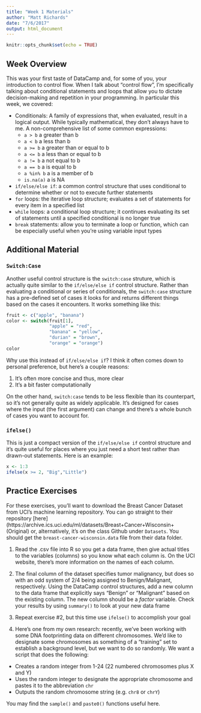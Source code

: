 ```yaml
---
title: "Week 1 Materials"
author: "Matt Richards"
date: "7/6/2017"
output: html_document
---
```


```r
knitr::opts_chunk$set(echo = TRUE)
```

## Week Overview

This was your first taste of DataCamp and, for some of you, your introduction to control flow. When I talk about "control flow", I'm specifically talking about conditional statements and loops that allow you to dictate decision-making and repetition in your programming. In particular this week, we covered:

* Conditionals: A family of expressions that, when evaluated, result in a logical output. While typically mathematical, they don't always have to me. A non-comprehensive list of some common expressions:
    * `a > b` a greater than b
    * `a < b` a less than b
    * `a >= b` a greater than or equal to b
    * `a <= b` a less than or equal to b
    * `a != b` a not equal to b
    * `a == b` a is equal to b
    * `a %in% b` a is a member of b
    * `is.na(a)` a is NA
* `if/else/else if`: a common control structure that uses conditional to determine whether or not to execute further statements
* `for` loops: the iterative loop structure; evaluates a set of statements for every item in a specified list
* `while` loops: a conditional loop structure; it continues evaluating its set of statements until a specified conditional is no longer true
* `break` statements: allow you to terminate a loop or function, which can be especially useful when you're using variable input types

## Additional Material

### `Switch:Case`

Another useful control structure is the `switch:case` struture, which is actually quite similar to the `if/else/else if` control structure. Rather than evaluating a conditional or series of conditionals, the `switch:case` structure has a pre-defined set of cases it looks for and returns different things based on the cases it encounters. It works something like this:

```r
fruit <- c("apple", "banana")
color <- switch(fruit[1], 
                "apple" = "red",
                "banana" = "yellow",
                "durian" = "brown",
                "orange" = "orange")
color
```

Why use this instead of `if/else/else if`? I think it often comes down to personal preference, but here's a couple reasons:

1. It's often more concise and thus, more clear
2. It's a bit faster computationally 

On the other hand, `switch:case` tends to be less flexible than its counterpart, so it's not generally quite as widely applicable. It's designed for cases where the input (the first argument) can change and there's a whole bunch of cases you want to account for. 

### `ifelse()`

This is just a compact version of the `if/else/else if` control structure and it's quite useful for places where you just need a short test rather than drawn-out statements. Here is an example:

```r
x <- 1:3
ifelse(x >= 2, "Big","Little")
```

## Practice Exercises

For these exercises, you'll want to download the Breast Cancer Dataset from UCI's machine learning repository. You can go straight to their repository [here](https://archive.ics.uci.edu/ml/datasets/Breast+Cancer+Wisconsin+(Original) or, alternatively, it's on the class Github under `Datasets`. You should get the `breast-cancer-wisconsin.data` file from their data folder.

1. Read the .csv file into R so you get a data frame, then give actual titles to the variables (columns) so you know what each column is. On the UCI website, there's more information on the names of each column. 

2. The final column of the dataset specifies tumor malignancy, but does so with an odd system of 2/4 being assigned to Benign/Malignant, respectively. Using the DataCamp control structures, add a new column to the data frame that explicitly says "Benign" or "Malignant" based on the existing column. The new column should be a *factor* variable. Check your results by using `summary()` to look at your new data frame

3. Repeat exercise #2, but this time use `ifelse()` to accomplish your goal

4. Here's one from my own research: recently, we've been working with some DNA footprinting data on different chromosomes. We'd like to designate some chromosomes as something of a "training" set to establish a background level, but we want to do so randomly. We want a script that does the following:

* Creates a random integer from 1-24 (22 numbered chromosomes plus X and Y)
* Uses the random integer to designate the appropriate chromosome and pastes it to the abbreviation `chr`
* Outputs the random chromosome string (e.g. `chr8` or `chrY`)

You may find the `sample()` and `paste0()` functions useful here. 
